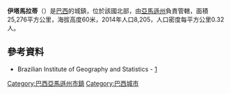 {{coord|06|25|30|S|68|15|10|W|scale:30000|display=title}}

'''伊塔馬拉蒂'''（{{lang-pt|Itamarati}}）是[[巴西|巴西]]的城鎮，位於該國北部，由[[亞馬遜州_(巴西)|亞馬遜州]]負責管轄，面積25,276平方公里，海拔高度60米，2014年人口8,205，人口密度每平方公里0.32人。

==參考資料==
*Brazilian Institute of Geography and Statistics - [https://web.archive.org/web/20080611095922/http://www.ibge.gov.br/cidadesat/default.php]

{{Brazil-geo-stub}}
{{巴西亞馬遜州市鎮}}

[[Category:巴西亞馬遜州市鎮|Category:巴西亞馬遜州市鎮]]
[[Category:巴西城市|Category:巴西城市]]